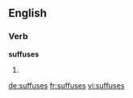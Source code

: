 ==English==

===Verb===
'''suffuses'''

# {{en-third-person singular of|suffuse}}

[[de:suffuses]]
[[fr:suffuses]]
[[vi:suffuses]]